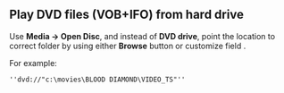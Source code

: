 == Play DVD files (VOB+IFO) from hard drive<br>  ==

Use '''Media -&gt; Open Disc''', and instead of '''DVD drive''', point the location to correct folder by using either '''Browse''' button or customize field . 



For example:<br> 
<pre>''dvd://"c:\movies\BLOOD DIAMOND\VIDEO_TS"''
</pre> 
<br> 

<br> 

<br> 

<br> 

<br> 

{{VSG}}